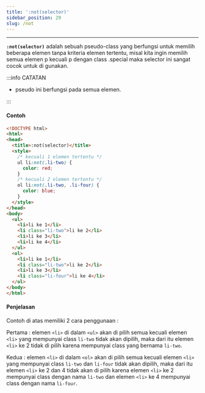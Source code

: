 ```yaml
---
title: ':not(selector)'
sidebar_position: 29
slug: /not
---
```


<hr />

**`:not(selector)`** adalah sebuah pseudo-class yang berfungsi untuk memilih beberapa elemen tanpa kriteria elemen tertentu, misal kita ingin memilih semua elemen p kecuali p dengan class .special maka selector ini sangat cocok untuk di gunakan.

:::info CATATAN

- pseudo ini berfungsi pada semua elemen.

:::

#### Contoh

<Tabs>
<TabItem value="DEMO" label="DEMO" default>

<Codepen dataSlugHash="wvZGLgJ" title="pseudo class - not(selector)" />

</TabItem>

<TabItem value="COPY CODE" label="COPY CODE">

```html
<!DOCTYPE html>
<html>
<head>
  <title>:not(selector)</title>
  <style>
    /* kecuali 1 elemen tertentu */
    ul li:not(.li-two) {
      color: red;
    }
    /* kecuali 2 elemen tertentu */
    ol li:not(.li-two, .li-four) {
      color: blue;
    }
  </style>
</head>
<body>
  <ul>
    <li>li ke 1</li>
    <li class="li-two">li ke 2</li>
    <li>li ke 3</li>
    <li>li ke 4</li>
  </ul>
  <ol>
    <li>li ke 1</li>
    <li class="li-two">li ke 2</li>
    <li>li ke 3</li>
    <li class="li-four">li ke 4</li>
  </ol>
</body>
</html>
```

</TabItem>
</Tabs>

#### Penjelasan

Contoh di atas memiliki 2 cara penggunaan :

Pertama : elemen `<li>` di dalam `<ul>` akan di pilih semua kecuali elemen `<li>` yang mempunyai class `li-two` tidak akan dipilih, maka dari itu elemen `<li>` ke 2 tidak di pilih karena mempunyai class yang bernama `li-two`.

Kedua : elemen `<li>` di dalam `<ol>` akan di pilih semua kecuali elemen `<li>` yang mempunyai class `li-two` dan `li-four` tidak akan dipilih, maka dari itu elemen `<li>` ke 2 dan 4 tidak akan di pilih karena elemen `<li>` ke 2 mempunyai class dengan nama `li-two` dan elemen `<li>` ke 4 mempunyai class dengan nama `li-four`.
